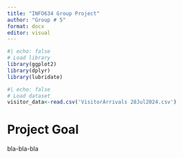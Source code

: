 ```yaml
---
title: "INFO634 Group Project"
author: "Group # 5"
format: docx
editor: visual
---
```


```r
#| echo: false 
# Load library
library(ggplot2)
library(dplyr)
library(lubridate)

```

```r
#| echo: false 
# Load dataset
visitor_data<-read.csv('VisitorArrivals 28Jul2024.csv')
```

# Project Goal

bla-bla-bla
